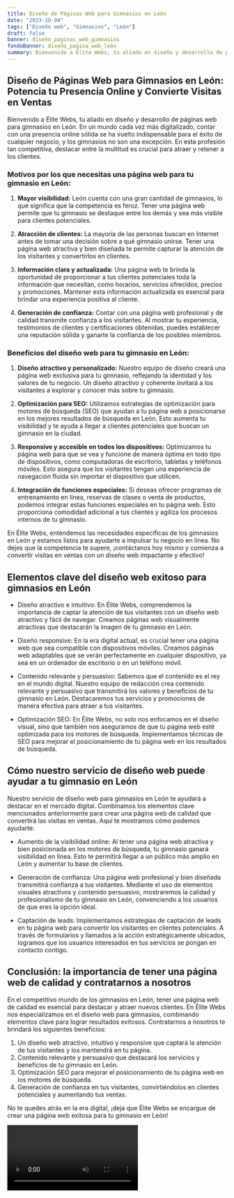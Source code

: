 ```yaml
---
title: Diseño de Páginas Web para Gimnasios en León
date: "2023-10-04"
tags: ["Diseño web", "Gimnasios", "León"]
draft: false
banner: diseño_paginas_web_gimnasios
fondoBanner: diseño_pagina_web_león
summary: Bienvenido a Élite Webs, tu aliado en diseño y desarrollo de páginas web para gimnasios en León. En un mundo cada vez más digitalizado, contar con una presencia online sólida se ha vuelto indispensable para el éxito de cualquier negocio, y los gimnasios no son una excepción. En esta profesión tan competitiva, destacar entre la multitud es crucial para atraer y retener a los clientes.
---
```



## **Diseño de Páginas Web para Gimnasios en León: Potencia tu Presencia Online y Convierte Visitas en Ventas**

Bienvenido a Élite Webs, tu aliado en diseño y desarrollo de páginas web para gimnasios en León. En un mundo cada vez más digitalizado, contar con una presencia online sólida se ha vuelto indispensable para el éxito de cualquier negocio, y los gimnasios no son una excepción. En esta profesión tan competitiva, destacar entre la multitud es crucial para atraer y retener a los clientes.

### **Motivos por los que necesitas una página web para tu gimnasio en León:**

1. **Mayor visibilidad:** León cuenta con una gran cantidad de gimnasios, lo que significa que la competencia es feroz. Tener una página web permite que tu gimnasio se destaque entre los demás y sea más visible para clientes potenciales.

2. **Atracción de clientes:** La mayoría de las personas buscan en Internet antes de tomar una decisión sobre a qué gimnasio unirse. Tener una página web atractiva y bien diseñada te permite capturar la atención de los visitantes y convertirlos en clientes.

3. **Información clara y actualizada:** Una página web te brinda la oportunidad de proporcionar a tus clientes potenciales toda la información que necesitan, como horarios, servicios ofrecidos, precios y promociones. Mantener esta información actualizada es esencial para brindar una experiencia positiva al cliente.

4. **Generación de confianza:** Contar con una página web profesional y de calidad transmite confianza a los visitantes. Al mostrar tu experiencia, testimonios de clientes y certificaciones obtenidas, puedes establecer una reputación sólida y ganarte la confianza de los posibles miembros.

### **Beneficios del diseño web para tu gimnasio en León:**

1. **Diseño atractivo y personalizado:** Nuestro equipo de diseño creará una página web exclusiva para tu gimnasio, reflejando la identidad y los valores de tu negocio. Un diseño atractivo y coherente invitará a los visitantes a explorar y conocer más sobre tu gimnasio.

2. **Optimización para SEO:** Utilizamos estrategias de optimización para motores de búsqueda (SEO) que ayudan a tu página web a posicionarse en los mejores resultados de búsqueda en León. Esto aumenta tu visibilidad y te ayuda a llegar a clientes potenciales que buscan un gimnasio en la ciudad.

3. **Responsive y accesible en todos los dispositivos:** Optimizamos tu página web para que se vea y funcione de manera óptima en todo tipo de dispositivos, como computadoras de escritorio, tabletas y teléfonos móviles. Esto asegura que los visitantes tengan una experiencia de navegación fluida sin importar el dispositivo que utilicen.

4. **Integración de funciones especiales:** Si deseas ofrecer programas de entrenamiento en línea, reservas de clases o venta de productos, podemos integrar estas funciones especiales en tu página web. Esto proporciona comodidad adicional a tus clientes y agiliza los procesos internos de tu gimnasio.

En Élite Webs, entendemos las necesidades específicas de los gimnasios en León y estamos listos para ayudarte a impulsar tu negocio en línea. No dejes que la competencia te supere, ¡contáctanos hoy mismo y comienza a convertir visitas en ventas con un diseño web impactante y efectivo!

<GifSeo />

<Cta />

## Elementos clave del diseño web exitoso para gimnasios en León

- Diseño atractivo e intuitivo: En Élite Webs, comprendemos la importancia de captar la atención de tus visitantes con un diseño web atractivo y fácil de navegar. Creamos páginas web visualmente atractivas que destacarán la imagen de tu gimnasio en León.

- Diseño responsive: En la era digital actual, es crucial tener una página web que sea compatible con dispositivos móviles. Creamos páginas web adaptables que se verán perfectamente en cualquier dispositivo, ya sea en un ordenador de escritorio o en un teléfono móvil.

- Contenido relevante y persuasivo: Sabemos que el contenido es el rey en el mundo digital. Nuestro equipo de redacción crea contenido relevante y persuasivo que transmitirá los valores y beneficios de tu gimnasio en León. Destacaremos tus servicios y promociones de manera efectiva para atraer a tus visitantes.

- Optimización SEO: En Élite Webs, no solo nos enfocamos en el diseño visual, sino que también nos aseguramos de que tu página web esté optimizada para los motores de búsqueda. Implementamos técnicas de SEO para mejorar el posicionamiento de tu página web en los resultados de búsqueda.

## Cómo nuestro servicio de diseño web puede ayudar a tu gimnasio en León

Nuestro servicio de diseño web para gimnasios en León te ayudará a destacar en el mercado digital. Combinamos los elementos clave mencionados anteriormente para crear una página web de calidad que convertirá las visitas en ventas. Aquí te mostramos cómo podemos ayudarte:

- Aumento de la visibilidad online: Al tener una página web atractiva y bien posicionada en los motores de búsqueda, tu gimnasio ganará visibilidad en línea. Esto te permitirá llegar a un público más amplio en León y aumentar tu base de clientes.

- Generación de confianza: Una página web profesional y bien diseñada transmitirá confianza a tus visitantes. Mediante el uso de elementos visuales atractivos y contenido persuasivo, mostraremos la calidad y profesionalismo de tu gimnasio en León, convenciendo a los usuarios de que eres la opción ideal.

- Captación de leads: Implementamos estrategias de captación de leads en tu página web para convertir los visitantes en clientes potenciales. A través de formularios y llamados a la acción estratégicamente ubicados, logramos que los usuarios interesados en tus servicios se pongan en contacto contigo.

## Conclusión: la importancia de tener una página web de calidad y contratarnos a nosotros

En el competitivo mundo de los gimnasios en León, tener una página web de calidad es esencial para destacar y atraer nuevos clientes. En Élite Webs nos especializamos en el diseño web para gimnasios, combinando elementos clave para lograr resultados exitosos. Contratarnos a nosotros te brindará los siguientes beneficios:

1. Un diseño web atractivo, intuitivo y responsive que captará la atención de tus visitantes y los mantendrá en tu página.
2. Contenido relevante y persuasivo que destacará los servicios y beneficios de tu gimnasio en León.
3. Optimización SEO para mejorar el posicionamiento de tu página web en los motores de búsqueda.
4. Generación de confianza en tus visitantes, convirtiéndolos en clientes potenciales y aumentando tus ventas.

No te quedes atrás en la era digital, ¡deja que Élite Webs se encargue de crear una página web exitosa para tu gimnasio en León!

<Video />

<CtaBot job="Gimnasios" city="León" />

<Gmaps query="León+españa+maps" />
